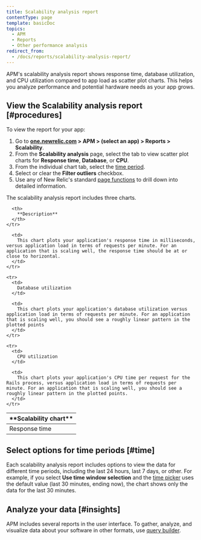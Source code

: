 ```yaml
---
title: Scalability analysis report
contentType: page
template: basicDoc
topics:
  - APM
  - Reports
  - Other performance analysis
redirect_from:
  - /docs/reports/scalability-analysis-report/
---
```


APM's scalability analysis report shows response time, database utilization, and CPU utilization compared to app load as scatter plot charts. This helps you analyze performance and potential hardware needs as your app grows.

## View the Scalability analysis report [#procedures]

To view the report for your app:

1. Go to **[one.newrelic.com](https://one.newrelic.com) > APM > (select an app) > Reports > Scalability**.
2. From the **Scalability analysis** page, select the tab to view scatter plot charts for **Response time**, **Database**, or **CPU**.
3. From the individual chart tab, select the [time period](#time).
4. Select or clear the **Filter outliers** checkbox.
5. Use any of New Relic's standard [page functions](/docs/accounts-partnerships/education/getting-started-new-relic/standard-dashboard-features) to drill down into detailed information.

The scalability analysis report includes three charts.

<Table>
  <thead>
    <tr>
      <th width={200}>
        **Scalability chart**
      </th>

      <th>
        **Description**
      </th>
    </tr>
  </thead>

  <tbody>
    <tr>
      <td>
        Response time
      </td>

      <td>
        This chart plots your application's response time in milliseconds, versus application load in terms of requests per minute. For an application that is scaling well, the response time should be at or close to horizontal.
      </td>
    </tr>

    <tr>
      <td>
        Database utilization
      </td>

      <td>
        This chart plots your application's database utilization versus application load in terms of requests per minute. For an application that is scaling well, you should see a roughly linear pattern in the plotted points
      </td>
    </tr>

    <tr>
      <td>
        CPU utilization
      </td>

      <td>
        This chart plots your application's CPU time per request for the Rails process, versus application load in terms of requests per minute. For an application that is scaling well, you should see a roughly linear pattern in the plotted points.
      </td>
    </tr>
  </tbody>
</Table>

## Select options for time periods [#time]

Each scalability analysis report includes options to view the data for different time periods, including the last 24 hours, last 7 days, or other. For example, if you select **Use time window selection** and the [time picker](/docs/site/timepicker-setting-time-periods-to-view-data) uses the default value (last 30 minutes, ending now), the chart shows only the data for the last 30 minutes.

## Analyze your data [#insights]

APM includes several reports in the user interface. To gather, analyze, and visualize data about your software in other formats, use [query builder](/docs/query-your-data/explore-query-data/query-builder/introduction-query-builder).
